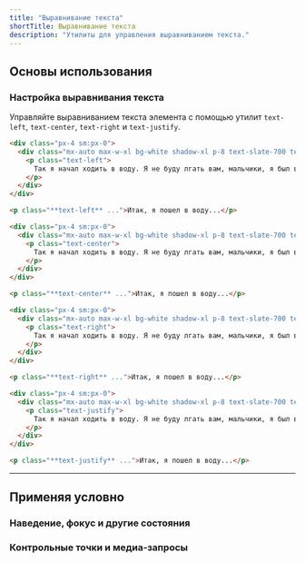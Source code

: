 ```yaml
---
title: "Выравнивание текста"
shortTitle: Выравнивание текста
description: "Утилиты для управления выравниванием текста."
---
```




## Основы использования

### Настройка выравнивания текста

Управляйте выравниванием текста элемента с помощью утилит `text-left`, `text-center`, `text-right` и `text-justify`.

```html {{ example: { p: 'none' } }}
<div class="px-4 sm:px-0">
  <div class="mx-auto max-w-xl bg-white shadow-xl p-8 text-slate-700 text-sm leading-6 sm:text-base sm:leading-7 dark:bg-slate-800 dark:text-slate-400">
    <p class="text-left">
      Так я начал ходить в воду. Я не буду лгать вам, мальчики, я был в ужасе. Но я шел дальше, и когда я пробирался мимо прибоя, на меня снизошло странное спокойствие. Я не знаю, было ли это божественным вмешательством или родством всех живых существ, но скажу тебе, Джерри, что в тот момент я <em>был</em> морским биологом.
    </p>
  </div>
</div>
```

```html
<p class="**text-left** ...">Итак, я пошел в воду...</p>
```

```html {{ example: { p: 'none' } }}
<div class="px-4 sm:px-0">
  <div class="mx-auto max-w-xl bg-white shadow-xl p-8 text-slate-700 text-sm leading-6 sm:text-base sm:leading-7 dark:bg-slate-800 dark:text-slate-400">
    <p class="text-center">
      Так я начал ходить в воду. Я не буду лгать вам, мальчики, я был в ужасе. Но я шел дальше, и когда я пробирался мимо прибоя, на меня снизошло странное спокойствие. Я не знаю, было ли это божественным вмешательством или родством всех живых существ, но скажу тебе, Джерри, что в тот момент я <em>был</em> морским биологом.
    </p>
  </div>
</div>
```

```html
<p class="**text-center** ...">Итак, я пошел в воду...</p>
```

```html {{ example: { p: 'none' } }}
<div class="px-4 sm:px-0">
  <div class="mx-auto max-w-xl bg-white shadow-xl p-8 text-slate-700 text-sm leading-6 sm:text-base sm:leading-7 dark:bg-slate-800 dark:text-slate-400">
    <p class="text-right">
      Так я начал ходить в воду. Я не буду лгать вам, мальчики, я был в ужасе. Но я шел дальше, и когда я пробирался мимо прибоя, на меня снизошло странное спокойствие. Я не знаю, было ли это божественным вмешательством или родством всех живых существ, но скажу тебе, Джерри, что в тот момент я <em>был</em> морским биологом.
    </p>
  </div>
</div>
```

```html
<p class="**text-right** ...">Итак, я пошел в воду...</p>
```

```html {{ example: { p: 'none' } }}
<div class="px-4 sm:px-0">
  <div class="mx-auto max-w-xl bg-white shadow-xl p-8 text-slate-700 text-sm leading-6 sm:text-base sm:leading-7 dark:bg-slate-800 dark:text-slate-400">
    <p class="text-justify">
      Так я начал ходить в воду. Я не буду лгать вам, мальчики, я был в ужасе. Но я шел дальше, и когда я пробирался мимо прибоя, на меня снизошло странное спокойствие. Я не знаю, было ли это божественным вмешательством или родством всех живых существ, но скажу тебе, Джерри, что в тот момент я <em>был</em> морским биологом.
    </p>
  </div>
</div>
```

```html
<p class="**text-justify** ...">Итак, я пошел в воду...</p>
```

---

## <Heading ignore>Применяя условно</Heading>

### <Heading ignore>Наведение, фокус и другие состояния</Heading>

<HoverFocusAndOtherStates defaultClass="text-left" featuredClass="text-center" element="p" />

### <Heading ignore>Контрольные точки и медиа-запросы</Heading>

<BreakpointsAndMediaQueries defaultClass="text-left" featuredClass="text-center" element="p" />
